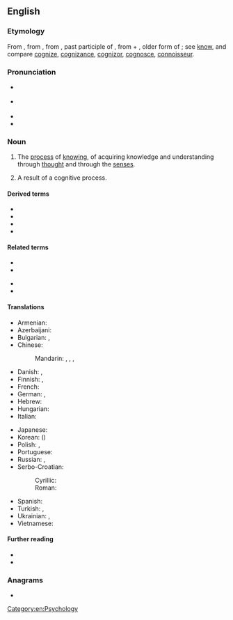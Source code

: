 ==English==

===Etymology===
{{root|en|ine-pro|*ǵneh₃-}}
From {{inh|en|enm|cognicion}}, from {{der|en|la|cognitio||knowledge, perception, a judicial examination, trial}}, from {{m|la|cognitus}}, past participle of {{m|la|cognoscere||to know}}, from {{m|la|co-||together}} + {{m|la|*gnoscere}}, older form of {{m|la|noscere||to know}}; see [[know]], and compare [[cognize]], [[cognizance]], [[cognizor]], [[cognosce]], [[connoisseur]].

===Pronunciation===
* {{a|RP}} {{IPA|en|/kɒɡˈnɪʃən/}}
* {{a|US}} {{IPA|en|/kɑɡˈnɪʃən/}}
* {{audio|en|En-us-cognition.ogg|Audio (US)}}
* {{hyphenation|en|cog|ni|tion}}

===Noun===
{{wikipedia}}
{{en-noun|~}}

# The [[process]] of [[know]]ing, of acquiring knowledge and understanding through [[thought]] and through the [[sense]]s.
# {{lb|en|countable}} A result of a cognitive process.

====Derived terms====
* {{l|en|precognition}}
* {{l|en|hypocognition}}
* {{l|en|metacognition}}
* {{l|en|recognition}}

====Related terms====
{{rel-top|terms related to ''cognition''}}
* {{l|en|cognitive}}
* {{l|en|cognometrics}}
{{rel-mid}}
* {{l|en|cognizant}}
* {{l|en|recognize}}
{{rel-bottom}}

====Translations====
{{trans-top|process of knowing}}
* Armenian: {{t+|hy|իմացություն}}
* Azerbaijani: {{t|az|qavrama}}
* Bulgarian: {{t+|bg|позна́ние|n}}, {{t+|bg|зна́ние|n}}
* Chinese:
*: Mandarin: {{t+|cmn|認知|sc=Hani}}, {{t+|cmn|认知|tr=rènzhī|sc=Hani}}, {{t+|cmn|認識|sc=Hani}}, {{t+|cmn|认识|tr=rènshi|sc=Hani}}
* Danish: {{t|da|kognition}}, {{t|da|erkendelse}}
* Finnish: {{t+|fi|kognitio}}, {{t+|fi|tajunta}}
* French: {{t+|fr|connaissance|f}}
* German: {{t+|de|Kognition|f}}, {{t+|de|Erkenntnis|f}}
* Hebrew: {{t|he|הכרה|f|tr=hakara|sc=Hebr}}
* Hungarian: {{t+|hu|megismerés}}
* Italian: {{t+|it|conoscenza|f}}
{{trans-mid}}
* Japanese: {{t|ja|認知|tr=にんち, ninchi|sc=Jpan}}
* Korean: {{t+|ko|인지}} ({{t+|ko|認知}})
* Polish: {{t+|pl|poznanie|n}}, {{t+|pl|percepcja|n}}
* Portuguese: {{t+|pt|cognição}}
* Russian: {{t+|ru|позна́ние|n}}, {{t+|ru|восприя́тие|n}}
* Serbo-Croatian:
*: Cyrillic: {{t|sh|спознаја}}
*: Roman: {{t+|sh|spoznaja|f}}
* Spanish: {{t+|es|cognición|f}}
* Turkish: {{t+|tr|biliş}}, {{t|tr|sadınım}}
* Ukrainian: {{t+|uk|пізна́ння|n}}, {{t+|uk|пізна́ння|n}}
* Vietnamese: {{t+|vi|nhận thức}}
{{trans-bottom}}

====Further reading====
* {{R:Webster 1913}}
* {{R:Century 1911}}

===Anagrams===
* {{anagrams|en|a=cgiinnoot|incognito}}

[[Category:en:Psychology]]